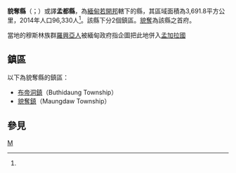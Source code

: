 {{Infobox settlement
|native_name = {{lang|my|မောင်တောခရိုင်}}
|official_name = 貌奪縣
|settlement_type = [[若開邦|若開邦]]行政區
|image_skyline = 
|image_map = 
|map_caption = 
|subdivision_type = 國家
|subdivision_name = {{flag|Myanmar}}
|subdivision_type1 = 省邦
|subdivision_name1 = [[若開邦|若開邦]]
|subdivision_type2 = 首府
|subdivision_name2 = [[貌奪|貌奪]]
|unit_pref = 
|area_total_km2 = 3,691.8
|population_as_of = 2014
|population_footnotes =<ref name="citypopulation">[http://www.citypopulation.de/php/myanmar-admin.php MYANMAR: Administrative Division]. Citypopulation. 2015-12-08</ref>
|population = 96,330
|population_density_km2 = 26.09
|latNS = N
|latd = 21
|latm = 00
|lats = 00
|longEW = E
|longd = 92
|longm = 23
|longs = 00
|coordinates_display = inline,title
|coordinates_region = MM
|pushpin_map = Burma
|elevation_footnotes = 
|elevation_ft = 
|elevation_m = 
|timezone = [[Myanmar_Standard_Time|MST]]
|utc_offset = +6:30
|website =
}}

'''貌奪縣'''（{{lang-my|မောင်တောခရိုင်}}；{{lang-en|Maungdaw District}}）或譯'''孟都縣'''，為[[緬甸|緬甸]][[若開邦|若開邦]]轄下的縣，其區域面積為3,691.8平方公里，2014年人口96,330人<ref name="citypopulation"/>。該縣下分2個鎮區。[[貌奪|貌奪]]為該縣之首府。

當地的穆斯林族群[[羅興亞人|羅興亞人]]被緬甸政府指企圖把此地併入[[孟加拉國|孟加拉國]]

==鎮區==
以下為貌奪縣的鎮區：
*[[布帝洞鎮|布帝洞鎮]]（Buthidaung Township）
*[[貌奪鎮|貌奪鎮]]（Maungdaw Township）

==參見==
{{Reflist}}

{{若開邦行政區劃|state=collapsed}}
{{緬甸縣份|state=collapsed}}

[[Category:若開邦縣份|M]]

{{Burma-geo-stub}}